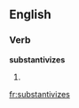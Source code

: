 
==English==

===Verb===
'''substantivizes'''

# {{third-person singular of|[[substantivize]]}}

[[fr:substantivizes]]